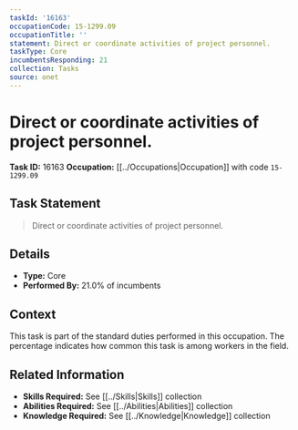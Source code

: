 ```yaml
---
taskId: '16163'
occupationCode: 15-1299.09
occupationTitle: ''
statement: Direct or coordinate activities of project personnel.
taskType: Core
incumbentsResponding: 21
collection: Tasks
source: onet
---
```

# Direct or coordinate activities of project personnel.

**Task ID:** 16163
**Occupation:** [[../Occupations|Occupation]] with code `15-1299.09`

## Task Statement

> Direct or coordinate activities of project personnel.

## Details

- **Type:** Core
- **Performed By:** 21.0% of incumbents

## Context

This task is part of the standard duties performed in this occupation. The percentage indicates how common this task is among workers in the field.

## Related Information

- **Skills Required:** See [[../Skills|Skills]] collection
- **Abilities Required:** See [[../Abilities|Abilities]] collection
- **Knowledge Required:** See [[../Knowledge|Knowledge]] collection
